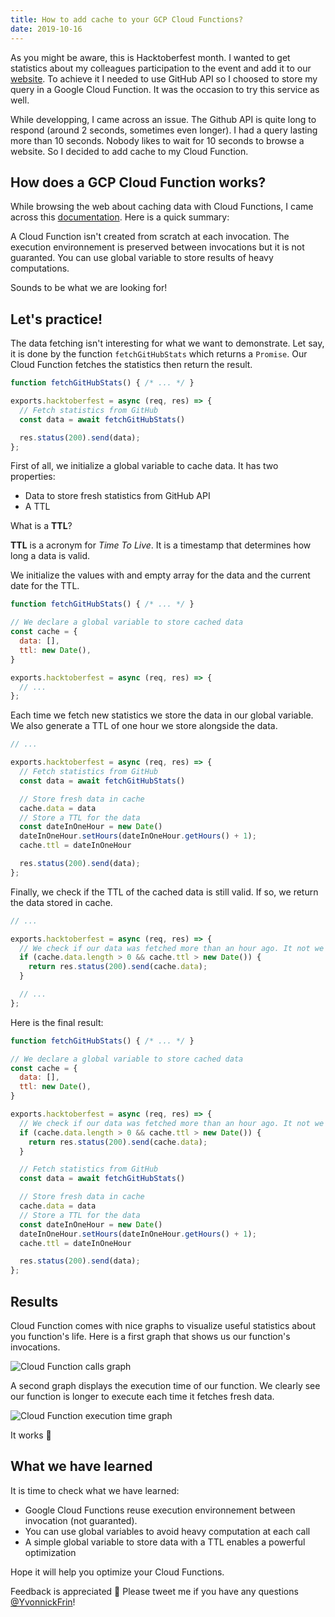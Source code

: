 ```yaml
---
title: How to add cache to your GCP Cloud Functions?
date: 2019-10-16
---
```


As you might be aware, this is Hacktoberfest month. I wanted to get statistics about my colleagues participation to the event and add it to our [website](https://oss.zenika.com). To achieve it I needed to use GitHub API so I choosed to store my query in a Google Cloud Function. It was the occasion to try this service as well.

While developping, I came across an issue. The Github API is quite long to respond (around 2 seconds, sometimes even longer). I had a query lasting more than 10 seconds. Nobody likes to wait for 10 seconds to browse a website. So I decided to add cache to my Cloud Function.

## How does a GCP Cloud Function works? 

While browsing the web about caching data with Cloud Functions, I came across this [documentation](https://cloud.google.com/functions/docs/bestpractices/tips). Here is a quick summary:

A Cloud Function isn't created from scratch at each invocation. The execution environnement is preserved between invocations but it is not guaranted. You can use global variable to store results of heavy computations.

Sounds to be what we are looking for!

## Let's practice!

The data fetching isn't interesting for what we want to demonstrate. Let say, it is done by the function `fetchGitHubStats` which returns a `Promise`. Our Cloud Function fetches the statistics then return the result.

```js
function fetchGitHubStats() { /* ... */ }

exports.hacktoberfest = async (req, res) => {
  // Fetch statistics from GitHub
  const data = await fetchGitHubStats()

  res.status(200).send(data);
};

```

First of all, we initialize a global variable to cache data. It has two properties:

- Data to store fresh statistics from GitHub API
- A TTL

What is a **TTL**? 

**TTL** is a acronym for *Time To Live*. It is a timestamp that determines how long a data is valid.

We initialize the values with and empty array for the data and the current date for the TTL.

```js
function fetchGitHubStats() { /* ... */ }

// We declare a global variable to store cached data
const cache = {
  data: [],
  ttl: new Date(),
}

exports.hacktoberfest = async (req, res) => {
  // ... 
};

```

Each time we fetch new statistics we store the data in our global variable. We also generate a TTL of one hour we store alongside the data.

```js
// ...

exports.hacktoberfest = async (req, res) => {
  // Fetch statistics from GitHub
  const data = await fetchGitHubStats()

  // Store fresh data in cache
  cache.data = data
  // Store a TTL for the data
  const dateInOneHour = new Date()
  dateInOneHour.setHours(dateInOneHour.getHours() + 1);
  cache.ttl = dateInOneHour 

  res.status(200).send(data);
};

```

Finally, we check if the TTL of the cached data is still valid. If so, we return the data stored in cache.

```js
// ...

exports.hacktoberfest = async (req, res) => {
  // We check if our data was fetched more than an hour ago. It not we return the cached data
  if (cache.data.length > 0 && cache.ttl > new Date()) {
    return res.status(200).send(cache.data);
  }

  // ...
};

```

Here is the final result:

```js
function fetchGitHubStats() { /* ... */ }

// We declare a global variable to store cached data
const cache = {
  data: [],
  ttl: new Date(),
}

exports.hacktoberfest = async (req, res) => {
  // We check if our data was fetched more than an hour ago. It not we return the cached data
  if (cache.data.length > 0 && cache.ttl > new Date()) {
    return res.status(200).send(cache.data);
  }

  // Fetch statistics from GitHub
  const data = await fetchGitHubStats()

  // Store fresh data in cache
  cache.data = data
  // Store a TTL for the data
  const dateInOneHour = new Date()
  dateInOneHour.setHours(dateInOneHour.getHours() + 1);
  cache.ttl = dateInOneHour 

  res.status(200).send(data);
};

```

## Results

Cloud Function comes with nice graphs to visualize useful statistics about you function's life. Here is a first graph that shows us our function's invocations.

![Cloud Function calls graph](/calls.png)

A second graph displays the execution time of our function. We clearly see our function is longer to execute each time it fetches fresh data.

![Cloud Function execution time graph](/execution_time.png)

It works 🎉

## What we have learned

It is time to check what we have learned:

- Google Cloud Functions reuse execution environnement between invocation (not guaranted).
- You can use global variables to avoid heavy computation at each call
- A simple global variable to store data with a TTL enables a powerful optimization

Hope it will help you optimize your Cloud Functions.

Feedback is appreciated 🙏 Please tweet me if you have any questions [@YvonnickFrin](https://twitter.com/YvonnickFrin)!
